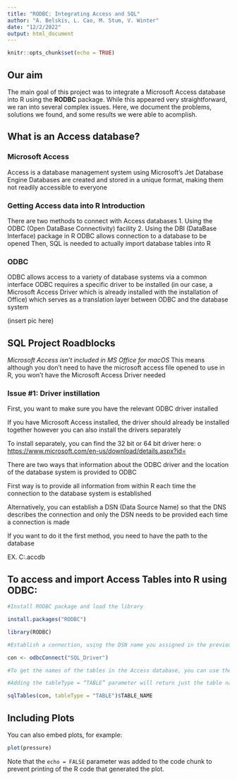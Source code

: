 ```yaml
---
title: "RODBC: Integrating Access and SQL"
author: "A. Belskis, L. Cao, M. Stum, V. Winter"
date: "12/2/2022"
output: html_document
---
```


```r
knitr::opts_chunk$set(echo = TRUE)
```

## Our aim
The main goal of this project was to integrate a Microsoft Access database into R
using the **RODBC** package. While this appeared very straightforward,
we ran into several complex issues. Here, we document the problems, solutions we found, and
some results we were able to acomplish.

## What is an Access database?
### Microsoft Access
Access is a database management system using Microsoft’s Jet Database Engine
Databases are created and stored in a unique format, making them not readily accessible to everyone

### Getting Access data into R Introduction
There are two methods to connect with Access databases
1. Using the ODBC (Open DataBase Connectivity) facility
2. Using the DBI (DataBase Interface) package in R
ODBC allows connection to a database to be opened
Then, SQL is needed to actually import database tables into R

### ODBC
ODBC allows access to a variety of database systems via a common interface
ODBC requires a specific driver to be installed (in our case, a Microsoft Access Driver which is already installed with the installation of Office) which serves as a translation layer between ODBC and the database system

(insert pic here)

## SQL Project Roadblocks
*Microsoft Access isn’t included in MS Office for macOS*
This means although you don’t need to have the microsoft access file opened to use in R, you won’t have the Microsoft Access Driver needed 

### Issue #1: Driver instillation 

First, you want to make sure you have the relevant ODBC driver installed

If you have Microsoft Access installed, the driver should already be installed together however you can also install the drivers separately

To install separately, you can find the 32 bit or 64 bit driver here: o <https://www.microsoft.com/en-us/download/details.aspx?id=>

There are two ways that information about the ODBC driver and the location of the database system is provided to ODBC

First way is to provide all information from within R each time the connection to the database system is established

Alternatively, you can establish a DSN (Data Source Name) so that the DNS describes the connection and only the DSN needs to be provided each time a connection is made

If you want to do it the first method, you need to have the path to the database

EX. C:\Users\Lily\Desktop\SQL\Database.accdb

## To access and import Access Tables into R using ODBC:

```r
#Install RODBC package and load the library

install.packages("RODBC")

library(RODBC)

#Establish a connection, using the DSN name you assigned in the previous steps or by using the path of your database

con <- odbcConnect("SQL_Driver")

#To get the names of the tables in the Access database, you can use the sqlTables() function

#Adding the tableType = “TABLE” parameter will return just the table names.

sqlTables(con, tableType = "TABLE")$TABLE_NAME
```

## Including Plots

You can also embed plots, for example:

```r
plot(pressure)
```

Note that the `echo = FALSE` parameter was added to the code chunk to prevent printing of the R code that generated the plot.
